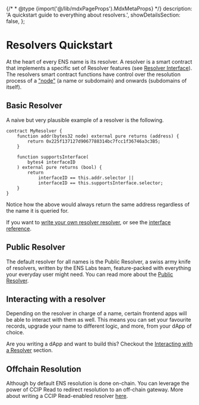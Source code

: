 {/* * @type {import('@/lib/mdxPageProps').MdxMetaProps} */}
    description: 'A quickstart guide to everything about resolvers.',
    showDetailsSection: false,
};

# Resolvers Quickstart

At the heart of every ENS name is its resolver. A resolver is a smart contract that implements a specific set of Resolver features (see [Resolver Interface](/resolver/interfaces)).
The resolvers smart contract functions have control over the resolution process of a ["node"](/resolution/names#namehash) (a name or subdomain) and onwards (subdomains of itself).

## Basic Resolver

A naive but very plausible example of a resolver is the following.

```solidity
contract MyResolver {
    function addr(bytes32 node) external pure returns (address) {
        return 0x225f137127d9067788314bc7fcc1f36746a3c3B5;
    }

    function supportsInterface(
        bytes4 interfaceID
    ) external pure returns (bool) {
        return
            interfaceID == this.addr.selector ||
            interfaceID == this.supportsInterface.selector;
    }
}
```

Notice how the above would always return the same address regardless of the name it is queried for.

If you want to [write your own resolver resolver](/resolvers/writing), or see the [interface reference](/resolvers/interfaces).

## Public Resolver

The default resolver for all names is the Public Resolver, a swiss army knife of resolvers, written by the ENS Labs team, feature-packed with everything your everyday user might need.
You can read more about the [Public Resolver](/resolvers/public).

## Interacting with a resolver

Depending on the resolver in charge of a name, certain frontend apps will be able to interact with them as well.
This means you can set your favourite records, upgrade your name to different logic, and more, from your dApp of choice.

Are you writing a dApp and want to build this? Checkout the [Interacting with a Resolver](/resolvers/interacting) section.

## Offchain Resolution

Although by default ENS resolution is done on-chain. You can leverage the power of CCIP Read to redirect resolution to an off-chain gateway.
More about writing a CCIP Read-enabled resolver [here](/resolvers/ccip-read).
